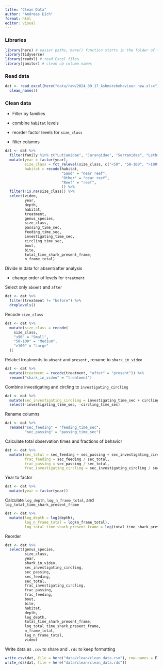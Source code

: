```yaml
---
title: "Clean Data"
author: "Andreas Eich"
format: html
editor: visual
---
```


### Libraries

```r
library(here) # easier paths, here() function starts in the folder of the RStudio project
library(tidyverse)
library(readxl) # read Excel files
library(janitor) # clean up column names
```

### Read data

```r
dat <- read_excel(here("data/raw/2024_09_17_Ashmorebehaviour_new.xlsx")) %>% 
  clean_names()
```

### Clean data

-   Filter by families

-   combine `habitat` levels

-   reorder factor levels for `size_class`

-   filter columns

```r
dat <- dat %>% 
  filter(family %in% c("Lutjanidae", "Carangidae", "Serranidae", "Lethrinidae")) %>% 
  mutate(year = factor(year),
         size_class = fct_relevel(size_class, c("<50", "50-100", ">100")),
         habitat = recode(habitat, 
                          "Sand" = "near reef",
                          "Other" = "near reef",
                          "Reef" = "reef",
                          )) %>% 
  filter(!is.na(size_class)) %>% 
  select(video,
         year,
         depth,
         habitat,
         treatment,
         genus_species,
         size_class,
         passing_time_sec,
         feeding_time_sec,
         investigating_time_sec, 
         circling_time_sec,
         bout,
         bite,
         total_time_shark_present_frame,
         n_frame_total)
```

Divide in data for absent/after analysis

-   change order of levels for `treatment`

Select only `absent` and `after`

```r
dat <- dat %>% 
  filter(treatment != "before") %>% 
  droplevels()
```

Recode `size_class`

```r
dat <- dat %>% 
  mutate(size_class = recode(
    size_class,
    "<50" = "Small",
    "50-100" = "Medium",
    ">100" = "Large"
  ))
```

Relabel treatments to `absent` and `present` , rename to `shark_in_video`

```r
dat <- dat %>% 
  mutate(treatment = recode(treatment, "after" = "present")) %>% 
  rename("shark_in_video" = "treatment")
```

Combine investigating and circling to `investigating_circling`

```r
dat <- dat %>% 
  mutate(sec_investigating_circling = investigating_time_sec + circling_time_sec) %>% 
  select(-investigating_time_sec, -circling_time_sec)

```

Rename columns

```r
dat <- dat %>% 
  rename("sec_feeding" = "feeding_time_sec",
         "sec_passing" = "passing_time_sec")
```

Calculate total observation times and fractions of behavior

```r
dat <- dat %>% 
  mutate(sec_total = sec_feeding + sec_passing + sec_investigating_circling,
         frac_feeding = sec_feeding / sec_total,
         frac_passing = sec_passing / sec_total,
         frac_investigating_circling = sec_investigating_circling / sec_total)
```

Year to factor

```r
dat <- dat %>% 
  mutate(year = factor(year))
```

Calculate `log_depth`, `log_n_frame_total`, and `log_total_time_shark_present_frame`

```r
dat <- dat %>% 
  mutate(log_depth = log(depth),
         log_n_frame_total = log(n_frame_total),
         log_total_time_shark_present_frame = log(total_time_shark_present_frame))
```

Reorder

```r
dat <- dat %>% 
  select(genus_species,
         size_class,
         year,
         shark_in_video,
         sec_investigating_circling,
         sec_passing,
         sec_feeding,
         sec_total,
         frac_investigating_circling,
         frac_passing,
         frac_feeding,
         bout,
         bite,
         habitat,
         depth,
         log_depth,
         total_time_shark_present_frame,
         log_total_time_shark_present_frame,
         n_frame_total,
         log_n_frame_total,
         video)
```

Write data as `.csv` to share and `.rds` to keep formatting

```r
write.csv(dat, file = here("data/clean/clean_data.csv"), row.names = F)
write_rds(dat, file = here("data/clean/clean_data.rds"))
```
